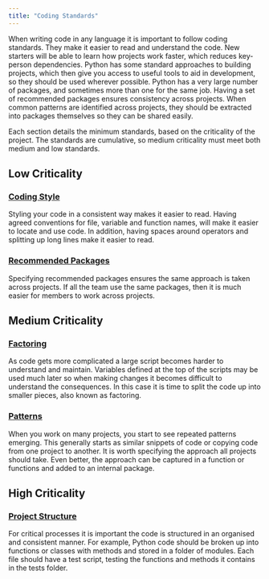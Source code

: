 ```yaml
---
title: "Coding Standards"
---
```


When writing code in any language it is important to follow coding standards. They make it
easier to read and understand the code. New starters will be able to learn how projects
work faster, which reduces key-person dependencies. Python has some standard approaches to
building projects, which then give you access to useful tools to aid in development, so
they should be used wherever possible. Python has a very large number of packages, and
sometimes more than one for the same job. Having a set of recommended packages ensures
consistency across projects. When common patterns are identified across projects, they
should be extracted into packages themselves so they can be shared easily.

Each section details the minimum standards, based on the criticality of the project. The
standards are cumulative, so medium criticality must meet both medium and low standards.

## Low Criticality

::::: {.grid}

:::: {.g-col-6}

::: {.callout-note}
### [Coding Style](coding_style.qmd)
Styling your code in a consistent way makes it easier to read. Having agreed conventions
for file, variable and function names, will make it easier to locate and use code. In
addition, having spaces around operators and splitting up long lines make it easier to
read.
:::

::::

:::: {.g-col-6}

::: {.callout-note}
### [Recommended Packages](recommended_packages.qmd)
Specifying recommended packages ensures the same approach is taken across projects. If all
the team use the same packages, then it is much easier for members to work across
projects.
:::

::::

:::::

## Medium Criticality

::::: {.grid}

:::: {.g-col-6}

::: {.callout-warning}
### [Factoring](factoring.qmd)
As code gets more complicated a large script becomes harder to understand and maintain.
Variables defined at the top of the scripts may be used much later so when making changes
it becomes difficult to understand the consequences. In this case it is time to split the
code up into smaller pieces, also known as factoring.
:::

::::

:::: {.g-col-6}

::: {.callout-warning}
### [Patterns](patterns.qmd)
When you work on many projects, you start to see repeated patterns emerging. This
generally starts as similar snippets of code or copying code from one project to another.
It is worth specifying the approach all projects should take. Even better, the approach
can be captured in a function or functions and added to an internal package.
:::

::::

:::::

## High Criticality

::: {.callout-important}
### [Project Structure](project_structure.qmd)
For critical processes it is important the code is structured in an organised and
consistent manner. For example, Python code should be broken up into functions or classes
with methods and stored in a folder of modules. Each file should have a test script,
testing the functions and methods it contains in the tests folder.
:::
